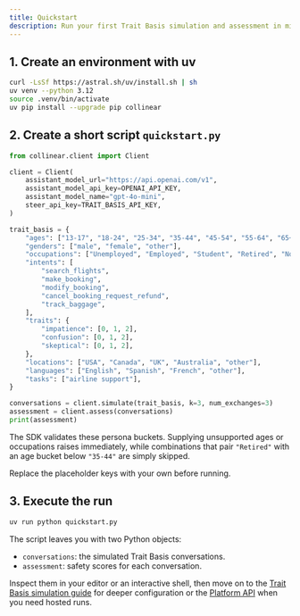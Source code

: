 ```yaml
---
title: Quickstart
description: Run your first Trait Basis simulation and assessment in minutes.
---
```


## 1. Create an environment with uv

```bash
curl -LsSf https://astral.sh/uv/install.sh | sh
uv venv --python 3.12
source .venv/bin/activate
uv pip install --upgrade pip collinear
```

## 2. Create a short script `quickstart.py`

```python
from collinear.client import Client

client = Client(
    assistant_model_url="https://api.openai.com/v1",
    assistant_model_api_key=OPENAI_API_KEY,
    assistant_model_name="gpt-4o-mini",
    steer_api_key=TRAIT_BASIS_API_KEY,
)

trait_basis = {
    "ages": ["13-17", "18-24", "25-34", "35-44", "45-54", "55-64", "65+"],
    "genders": ["male", "female", "other"],
    "occupations": ["Unemployed", "Employed", "Student", "Retired", "Not in Labor Force"],
    "intents": [
        "search_flights",
        "make_booking",
        "modify_booking",
        "cancel_booking_request_refund",
        "track_baggage",
    ],
    "traits": {
        "impatience": [0, 1, 2],
        "confusion": [0, 1, 2],
        "skeptical": [0, 1, 2],
    },
    "locations": ["USA", "Canada", "UK", "Australia", "other"],
    "languages": ["English", "Spanish", "French", "other"],
    "tasks": ["airline support"],
}

conversations = client.simulate(trait_basis, k=3, num_exchanges=3)
assessment = client.assess(conversations)
print(assessment)
```

The SDK validates these persona buckets. Supplying unsupported ages or occupations raises immediately, while combinations that pair `"Retired"` with an age bucket below `"35-44"` are simply skipped.

Replace the placeholder keys with your own before running.

## 3. Execute the run

```bash
uv run python quickstart.py
```

The script leaves you with two Python objects:

- `conversations`: the simulated Trait Basis conversations.
- `assessment`: safety scores for each conversation.

Inspect them in your editor or an interactive shell, then move on to the [Trait Basis simulation guide](simulations) for deeper configuration or the [Platform API](/get-started/platform-access) when you need hosted runs.

